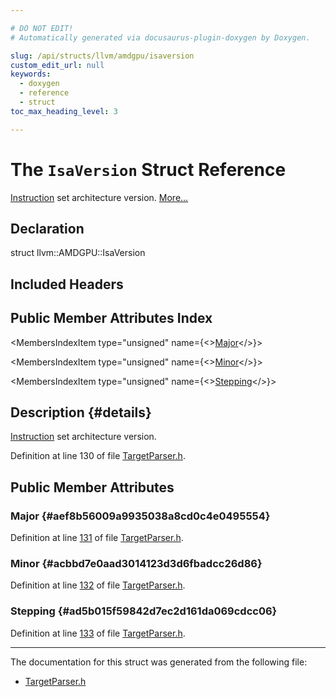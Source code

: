 ```yaml
---

# DO NOT EDIT!
# Automatically generated via docusaurus-plugin-doxygen by Doxygen.

slug: /api/structs/llvm/amdgpu/isaversion
custom_edit_url: null
keywords:
  - doxygen
  - reference
  - struct
toc_max_heading_level: 3

---
```





# The `IsaVersion` Struct Reference

<DoxygenPage pluginConfig={pluginConfig}>

<a href="/docs/api/classes/llvm/instruction">Instruction</a> set architecture version. <a href="#details">More...</a>

## Declaration

<CodeBlock>struct llvm::AMDGPU::IsaVersion</CodeBlock>

## Included Headers

<IncludesList>
<IncludesListItem
  filePath="llvm/TargetParser/TargetParser.h"
  permalink="/docs/api/files/include/include/llvm/include/llvm/targetparser/targetparser-h"
  isLocal="true" />
</IncludesList>

## Public Member Attributes Index

<MembersIndex>

<MembersIndexItem
  type="unsigned"
  name={<><a href="#aef8b56009a9935038a8cd0c4e0495554">Major</a></>}>
</MembersIndexItem>

<MembersIndexItem
  type="unsigned"
  name={<><a href="#acbbd7e0aad3014123d3d6fbadcc26d86">Minor</a></>}>
</MembersIndexItem>

<MembersIndexItem
  type="unsigned"
  name={<><a href="#ad5b015f59842d7ec2d161da069cdcc06">Stepping</a></>}>
</MembersIndexItem>

</MembersIndex>

## Description {#details}

<a href="/docs/api/classes/llvm/instruction">Instruction</a> set architecture version.

Definition at line 130 of file <a href="/docs/api/files/include/include/llvm/include/llvm/targetparser/targetparser-h">TargetParser.h</a>.

<SectionDefinition>

## Public Member Attributes

### Major {#aef8b56009a9935038a8cd0c4e0495554}

<MemberDefinition
  prototype="unsigned llvm::AMDGPU::IsaVersion::Major">

Definition at line <a href="/docs/api/files/include/include/llvm/include/llvm/targetparser/targetparser-h/#l00131">131</a> of file <a href="/docs/api/files/include/include/llvm/include/llvm/targetparser/targetparser-h">TargetParser.h</a>.
</MemberDefinition>

### Minor {#acbbd7e0aad3014123d3d6fbadcc26d86}

<MemberDefinition
  prototype="unsigned llvm::AMDGPU::IsaVersion::Minor">

Definition at line <a href="/docs/api/files/include/include/llvm/include/llvm/targetparser/targetparser-h/#l00132">132</a> of file <a href="/docs/api/files/include/include/llvm/include/llvm/targetparser/targetparser-h">TargetParser.h</a>.
</MemberDefinition>

### Stepping {#ad5b015f59842d7ec2d161da069cdcc06}

<MemberDefinition
  prototype="unsigned llvm::AMDGPU::IsaVersion::Stepping">

Definition at line <a href="/docs/api/files/include/include/llvm/include/llvm/targetparser/targetparser-h/#l00133">133</a> of file <a href="/docs/api/files/include/include/llvm/include/llvm/targetparser/targetparser-h">TargetParser.h</a>.
</MemberDefinition>

</SectionDefinition>

<hr/>

The documentation for this struct was generated from the following file:

<ul>
<li><a href="/docs/api/files/include/include/llvm/include/llvm/targetparser/targetparser-h">TargetParser.h</a></li>
</ul>

</DoxygenPage>
